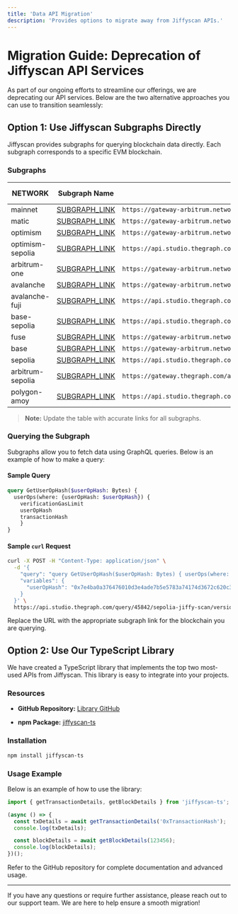 ```yaml
---
title: 'Data API Migration'
description: 'Provides options to migrate away from Jiffyscan APIs.'
---
```


# Migration Guide: Deprecation of Jiffyscan API Services

As part of our ongoing efforts to streamline our offerings, we are deprecating our API services. Below are the two alternative approaches you can use to transition seamlessly:

## Option 1: Use Jiffyscan Subgraphs Directly

Jiffyscan provides subgraphs for querying blockchain data directly. Each subgraph corresponds to a specific EVM blockchain.

### Subgraphs

| NETWORK          | Subgraph Name                                                                                          | Subgraph Endpoint                                                                                                             | Subgraph Link |   |
| ---------------- | ------------------------------------------------------------------------------------------------------ | ----------------------------------------------------------------------------------------------------------------------------- | ------------- | - |
| mainnet          | [SUBGRAPH\_LINK](https://thegraph.com/explorer/subgraphs/FrwziBsTDBogUj57ts4U1kx5X5hDMkpX5STpUXphomyV) | `https://gateway-arbitrum.network.thegraph.com/api/{API_KEY}/subgraphs/id/FrwziBsTDBogUj57ts4U1kx5X5hDMkpX5STpUXphomyV`       |               |   |
| matic            | [SUBGRAPH\_LINK](https://thegraph.com/explorer/subgraphs/Ga4gCEvJGuu7Y2oXCbpa3R9KMNBXWYLg1kJPxnfeu5fb) | `https://gateway-arbitrum.network.thegraph.com/api/{API_KEY}/subgraphs/id/Ga4gCEvJGuu7Y2oXCbpa3R9KMNBXWYLg1kJPxnfeu5fb`       |               |   |
| optimism         | [SUBGRAPH\_LINK](https://thegraph.com/explorer/subgraphs/HxvH1S81KFam6J7etqtxngjLPhZMS5QcHKwPa7LVz1no) | `https://gateway-arbitrum.network.thegraph.com/api/{API_KEY}/subgraphs/id/HxvH1S81KFam6J7etqtxngjLPhZMS5QcHKwPa7LVz1no`       |               |   |
| optimism-sepolia | [SUBGRAPH\_LINK](https://thegraph.com/explorer/subgraphs/latest)                                       | `https://api.studio.thegraph.com/query/45842/opt-sep-jiffy-scan/version/latest`                                               |               |   |
| arbitrum-one     | [SUBGRAPH\_LINK](https://thegraph.com/explorer/subgraphs/4YM6vwSP4Mx38qXsVh6TFyrWrKgm7zvX4mFGPS2L6afk) | `https://gateway-arbitrum.network.thegraph.com/api/{API_KEY}/subgraphs/id/4YM6vwSP4Mx38qXsVh6TFyrWrKgm7zvX4mFGPS2L6afk`       |               |   |
| avalanche        | [SUBGRAPH\_LINK](https://thegraph.com/explorer/subgraphs/ALNXErAtAfjQU8TP39nitk6ej9ZtrDYmnXRYRdWiFuGZ) | `https://gateway-arbitrum.network.thegraph.com/api/{API_KEY}/subgraphs/id/ALNXErAtAfjQU8TP39nitk6ej9ZtrDYmnXRYRdWiFuGZ`       |               |   |
| avalanche-fuji   | [SUBGRAPH\_LINK](https://thegraph.com/explorer/subgraphs/)                                             | `https://api.studio.thegraph.com/query/45842/avalanche-fuji-jiffy-scan/version/latest/`                                       |               |   |
| base-sepolia     | [SUBGRAPH\_LINK](https://thegraph.com/explorer/subgraphs/latest)                                       | `https://api.studio.thegraph.com/query/45842/base-sep-jiffy-scan/version/latest`                                              |               |   |
| fuse             | [SUBGRAPH\_LINK](https://thegraph.com/explorer/subgraphs/86D6T6o7YmB5MrSJhMU2Syeqt7r927yecSYcmJrpkTXn) | `https://gateway-arbitrum.network.thegraph.com/api/{API_KEY}/subgraphs/id/86D6T6o7YmB5MrSJhMU2Syeqt7r927yecSYcmJrpkTXn`       |               |   |
| base             | [SUBGRAPH\_LINK](https://thegraph.com/explorer/subgraphs/9KToKxWC5uRS5ecCFgAxrScDPU2rVMy3hp7abAkt6BED) | `https://gateway-arbitrum.network.thegraph.com/api/{API_KEY}/subgraphs/id/9KToKxWC5uRS5ecCFgAxrScDPU2rVMy3hp7abAkt6BED`       |               |   |
| sepolia          | [SUBGRAPH\_LINK](https://thegraph.com/explorer/subgraphs/latest)                                       | `https://api.studio.thegraph.com/query/45842/sepolia-jiffy-scan/version/latest`                                               |               |   |
| arbitrum-sepolia | [SUBGRAPH\_LINK](https://thegraph.com/explorer/subgraphs/8bh2bxiNysQJtqwp1HbEMKPpKDYe5JYGnykGTpmprDWZ) | `https://gateway.thegraph.com/api/1afd1a1d48e26c2c6fed3465adb9b876/subgraphs/id/8bh2bxiNysQJtqwp1HbEMKPpKDYe5JYGnykGTpmprDWZ` |               |   |
| polygon-amoy     | [SUBGRAPH\_LINK](https://thegraph.com/explorer/subgraphs/latest)                                       | `https://api.studio.thegraph.com/query/24129/polygon-amoy-jiffy-scan/version/latest`                                          |               |   |

> **Note:** Update the table with accurate links for all subgraphs.

### Querying the Subgraph

Subgraphs allow you to fetch data using GraphQL queries. Below is an example of how to make a query:

#### Sample Query

```graphql
query GetUserOpHash($userOpHash: Bytes) {
  userOps(where: {userOpHash: $userOpHash}) {
    verificationGasLimit
    userOpHash
    transactionHash
    }
}
```

#### Sample `curl` Request

```bash
curl -X POST -H "Content-Type: application/json" \
  -d '{
    "query": "query GetUserOpHash($userOpHash: Bytes) { userOps(where: {userOpHash: $userOpHash}) { verificationGasLimit userOpHash transactionHash } }",
    "variables": {
      "userOpHash": "0x7e4ba0a376476010d3e4ade7b5e5783a74174d3672c620c3148ddcc0f3a58e01"
    }
  }' \
  https://api.studio.thegraph.com/query/45842/sepolia-jiffy-scan/version/latest
```

Replace the URL with the appropriate subgraph link for the blockchain you are querying.

## Option 2: Use Our TypeScript Library

We have created a TypeScript library that implements the top two most-used APIs from Jiffyscan. This library is easy to integrate into your projects.

### Resources

* **GitHub Repository:** [Library GitHub](https://github.com/example/jiffyscan-ts-library)

* **npm Package:** [jiffyscan-ts](https://www.npmjs.com/package/jiffyscan-ts)

### Installation

```bash
npm install jiffyscan-ts
```

### Usage Example

Below is an example of how to use the library:

```typescript
import { getTransactionDetails, getBlockDetails } from 'jiffyscan-ts';

(async () => {
  const txDetails = await getTransactionDetails('0xTransactionHash');
  console.log(txDetails);

  const blockDetails = await getBlockDetails(123456);
  console.log(blockDetails);
})();
```

Refer to the GitHub repository for complete documentation and advanced usage.

***

If you have any questions or require further assistance, please reach out to our support team. We are here to help ensure a smooth migration!